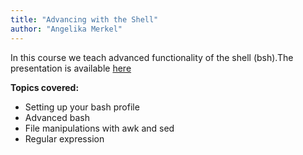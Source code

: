 ```yaml
---
title: "Advancing with the Shell"
author: "Angelika Merkel"
---
```


In this course we teach advanced functionality of the shell (bsh).The presentation is available [here]()

**Topics covered:**


* Setting up your bash profile
* Advanced bash
* File manipulations with awk and sed
* Regular expression
 



<!-- ```{=html} -->
<!-- <iframe width="100%" height="85%" class="slide-deck" src="data/Introduction_to_R.14112023.pdf" data-external="1"> -->
<!-- </iframe> -->
<!-- ``` -->




